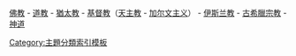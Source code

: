 [[Portal:佛教|佛教]] - [[Portal:道教|道教]] - [[Portal:犹太教|猶太教]] - [[Portal:基督教|基督教]]（[[Portal:天主教|天主教]] - [[Portal:加尔文主义|加尔文主义]]） - [[Portal:伊斯兰教|伊斯兰教]] - [[Portal:古希臘宗教|古希臘宗教]] - [[Portal:神道|神道]]<noinclude>[[Category:主題分類索引模板]]</noinclude>